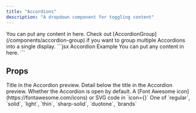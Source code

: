 ```yaml
---
title: "Accordions"
description: "A dropdown component for toggling content"
---
```


<Accordion title="I am an Accordion.">
  You can put any content in here. Check out
  [AccordionGroup](/components/accordion-group) if you want to group multiple
  Accordions into a single display.
</Accordion>

<RequestExample>
  ```jsx Accordion Example
  <Accordion title="I am an Accordion.">
    You can put any content in here.
  </Accordion>
  ```
</RequestExample>

## Props

<ResponseField name="title" type="string" required>
  Title in the Accordion preview.
</ResponseField>

<ResponseField name="description" type="string">
  Detail below the title in the Accordion preview.
</ResponseField>

<ResponseField name="defaultOpen" type="boolean" default="false">
  Whether the Accordion is open by default.
</ResponseField>

<ResponseField name="icon" type="string or svg">
  A [Font Awesome icon](https://fontawesome.com/icons) or SVG code in `icon={}`
</ResponseField>

<ResponseField name="iconType" type="string">
  One of `regular`, `solid`, `light`, `thin`, `sharp-solid`, `duotone`, `brands`
</ResponseField>
